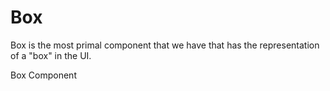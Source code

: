 

<Meta title="Components/Box" />

# Box

Box is the most primal component that we have that has the representation of a "box" in the UI.

<Canvas>
  <Story
    name="Box Component"
    args={{ children: 'Box Component' }}
  >
    <Box
      styleSheet={{
        backgroundColor: 'red',
        color: 'blue',
      }}
    >
      Box Component
    </Box> 
  </Story>
</Canvas>

